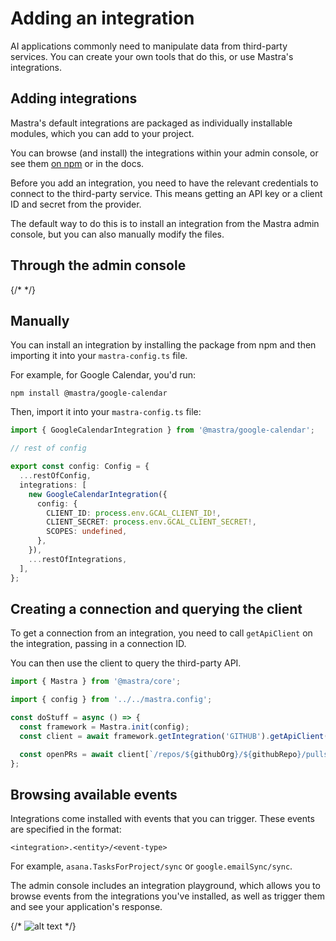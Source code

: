 # Adding an integration

AI applications commonly need to manipulate data from third-party services. You can create your own tools that do this, or use Mastra's integrations.

## Adding integrations

Mastra's default integrations are packaged as individually installable modules, which you can add to your project.

You can browse (and install) the integrations within your admin console, or see them [on npm](https://www.npmjs.com/org/mastra) or in the docs.

Before you add an integration, you need to have the relevant credentials to connect to the third-party service. This means getting an API key or a client ID and secret from the provider.

The default way to do this is to install an integration from the Mastra admin console, but you can also manually modify the files.

## Through the admin console

{/* <!-- TODO: Add gif --> */}

## Manually

You can install an integration by installing the package from npm and then importing it into your `mastra-config.ts` file.

For example, for Google Calendar, you'd run:

`npm install @mastra/google-calendar`

Then, import it into your `mastra-config.ts` file:

```ts
import { GoogleCalendarIntegration } from '@mastra/google-calendar';

// rest of config

export const config: Config = {
  ...restOfConfig,
  integrations: [
    new GoogleCalendarIntegration({
      config: {
        CLIENT_ID: process.env.GCAL_CLIENT_ID!,
        CLIENT_SECRET: process.env.GCAL_CLIENT_SECRET!,
        SCOPES: undefined,
      },
    }),
    ...restOfIntegrations,
  ],
};
```

## Creating a connection and querying the client

To get a connection from an integration, you need to call `getApiClient` on the integration, passing in a connection ID.

You can then use the client to query the third-party API.

```ts
import { Mastra } from '@mastra/core';

import { config } from '../../mastra.config';

const doStuff = async () => {
  const framework = Mastra.init(config);
  const client = await framework.getIntegration('GITHUB').getApiClient({ connectionId: 'system' });

  const openPRs = await client[`/repos/${githubOrg}/${githubRepo}/pulls`].get();
};
```

## Browsing available events

Integrations come installed with events that you can trigger. These events are specified in the format:

`<integration>.<entity>/<event-type>`

For example, `asana.TasksForProject/sync` or `google.emailSync/sync`.

The admin console includes an integration playground, which allows you to browse events from the integrations you've installed, as well as trigger them and see your application's response.

{/* ![alt text](image-1.png) */}